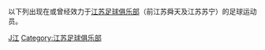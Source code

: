 
{{Catnav|頁面分類|...|中国体育|中國足球|中国足球俱乐部球员}}

以下列出现在或曾经效力于[[江苏足球俱乐部|江苏足球俱乐部]]（前江苏舜天及江苏苏宁）的足球运动员。
[[Category:效力中国足球俱乐部的球员|J江]]
[[Category:江苏足球俱乐部|Category:江苏足球俱乐部]]